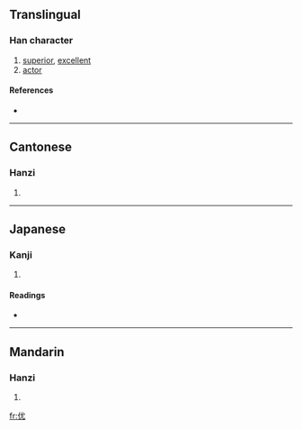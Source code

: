 {{also|優}}
==Translingual==

===Han character===
{{Han char|rn=9|rad=人|as=04|sn=6|four=2321<sub>4</sub>|canj=人戈大山 (OIKU)|ids=⿰[[亻]][[尤]]}}

# [[superior]], [[excellent]]
# [[actor]]

====References====
* {{Han ref|kx=0096.121|dkj=00454|hdz=10120.020|uh=4F18|ud=20248|bh=C9AC|bd=51628}}

----

==Cantonese==

===Hanzi===
{{yue-hanzi|jyut=|y=yau1|tra=優}}

# {{defn|Cantonese}}

----

==Japanese==

===Kanji===
{{ja-kanji|grade=|rs=人04}}

# {{defn|Japanese}}

====Readings====
* {{ja-readings|on=[[ゆう]] (yū), [[う]] (u)|kun=}}

----

==Mandarin==

===Hanzi===
{{cmn-hanzi|tra=優|pin=[[yōu]] ([[you1]])|wg=yu<sup>1</sup>}}

# {{defn|Mandarin}}

[[fr:优]]